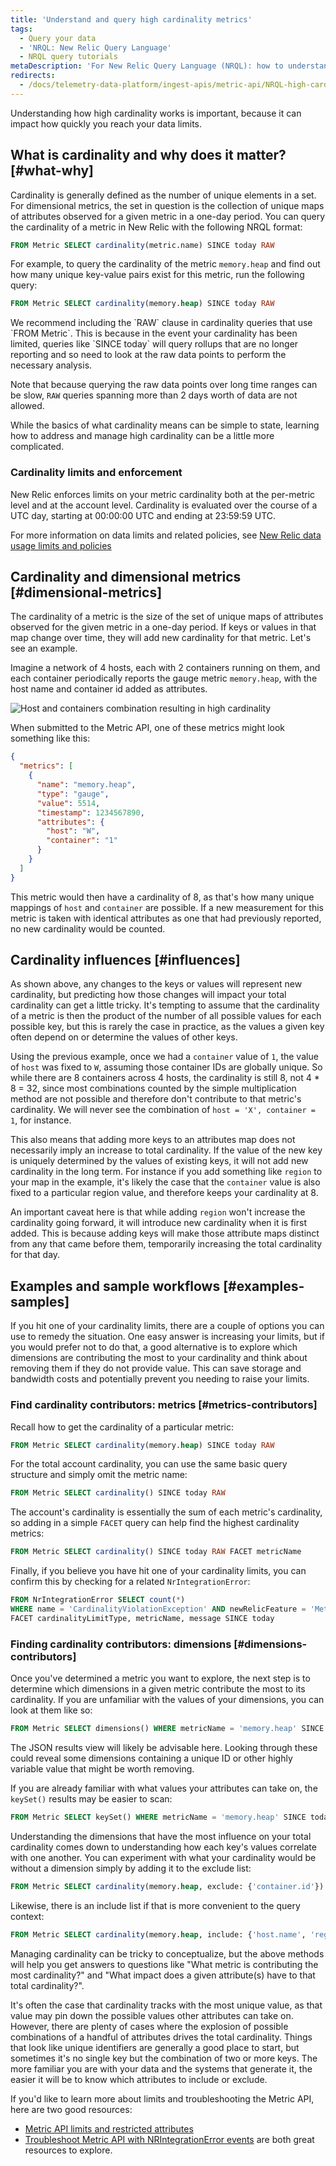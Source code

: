 ```yaml
---
title: 'Understand and query high cardinality metrics'
tags:
  - Query your data
  - 'NRQL: New Relic Query Language'
  - NRQL query tutorials
metaDescription: 'For New Relic Query Language (NRQL): how to understand high cardinality metrics and successfully query for them using NRQL.'
redirects:
  - /docs/telemetry-data-platform/ingest-apis/metric-api/NRQL-high-cardinality-metrics
---
```



Understanding how high cardinality works is important, because it can impact how quickly you reach your data limits.

## What is cardinality and why does it matter? [#what-why]

Cardinality is generally defined as the number of unique elements in a set. For dimensional metrics, the set in question is the collection of unique maps of attributes observed for a given metric in a one-day period. You can query the cardinality of a metric in New Relic with the following NRQL format:

```sql
FROM Metric SELECT cardinality(metric.name) SINCE today RAW
```

For example, to query the cardinality of the metric `memory.heap` and find out how many unique key-value pairs exist for this metric, run the following query:

```sql
FROM Metric SELECT cardinality(memory.heap) SINCE today RAW
```

<Callout variant="tip">
  We recommend including the `RAW` clause in cardinality queries that use `FROM Metric`. This is because in the event your cardinality has been limited, queries like `SINCE today` will query rollups that are no longer reporting and so need to look at the raw data points to perform the necessary analysis.

  Note that because querying the raw data points over long time ranges can be slow, `RAW` queries spanning more than 2 days worth of data are not allowed.
</Callout>

While the basics of what cardinality means can be simple to state, learning how to address and manage high cardinality can be a little more complicated.

### Cardinality limits and enforcement

New Relic enforces limits on your metric cardinality both at the per-metric level and at the account level. Cardinality is evaluated over the course of a UTC day, starting at 00:00:00 UTC and ending at 23:59:59 UTC.

For more information on data limits and related policies, see [New Relic data usage limits and policies](/docs/licenses/license-information/general-usage-licenses/new-relic-data-usage-limits-policies/)

## Cardinality and dimensional metrics [#dimensional-metrics]

The cardinality of a metric is the size of the set of unique maps of attributes observed for the given metric in a one-day period. If keys or values in that map change over time, they will add new cardinality for that metric. Let's see an example.

Imagine a network of 4 hosts, each with 2 containers running on them, and each container periodically reports the gauge metric `memory.heap`, with the host name and container id added as attributes.

<img
  title="Multiple hosts with multiple containers"
  alt="Host and containers combination resulting in high cardinality"
  src={queriesnrqlHighCardinalityMetrics}
/>

When submitted to the Metric API, one of these metrics might look something like this:

```json
{
  "metrics": [
    {
      "name": "memory.heap",
      "type": "gauge",
      "value": 5514,
      "timestamp": 1234567890,
      "attributes": {
        "host": "W",
        "container": "1"
      }
    }
  ]
}
```

This metric would then have a cardinality of 8, as that's how many unique mappings of `host` and `container` are possible. If a new measurement for this metric is taken with identical attributes as one that had previously reported, no new cardinality would be counted.

## Cardinality influences [#influences]

As shown above, any changes to the keys or values will represent new cardinality, but predicting how those changes will impact your total cardinality can get a little tricky. It's tempting to assume that the cardinality of a metric is then the product of the number of all possible values for each possible key, but this is rarely the case in practice, as the values a given key often depend on or determine the values of other keys.

Using the previous example, once we had a `container` value of `1`, the value of `host` was fixed to `W`, assuming those container IDs are globally unique. So while there are 8 containers across 4 hosts, the cardinality is still 8, not 4 \* 8 = 32, since most combinations counted by the simple multiplication method are not possible and therefore don't contribute to that metric's cardinality. We will never see the combination of `host = 'X', container = 1`, for instance.

This also means that adding more keys to an attributes map does not necessarily imply an increase to total cardinality. If the value of the new key is uniquely determined by the values of existing keys, it will not add new cardinality in the long term. For instance if you add something like `region` to your map in the example, it's likely the case that the `container` value is also fixed to a particular region value, and therefore keeps your cardinality at 8.

An important caveat here is that while adding `region` won't increase the cardinality going forward, it will introduce new cardinality when it is first added. This is because adding keys will make those attribute maps distinct from any that came before them, temporarily increasing the total cardinality for that day.

## Examples and sample workflows [#examples-samples]

If you hit one of your cardinality limits, there are a couple of options you can use to remedy the situation. One easy answer is increasing your limits, but if you would prefer not to do that, a good alternative is to explore which dimensions are contributing the most to your cardinality and think about removing them if they do not provide value. This can save storage and bandwidth costs and potentially prevent you needing to raise your limits.

### Find cardinality contributors: metrics [#metrics-contributors]

Recall how to get the cardinality of a particular metric:

```sql
FROM Metric SELECT cardinality(memory.heap) SINCE today RAW
```

For the total account cardinality, you can use the same basic query structure and simply omit the metric name:

```sql
FROM Metric SELECT cardinality() SINCE today RAW
```

The account's cardinality is essentially the sum of each metric's cardinality, so adding in a simple `FACET` query can help find the highest cardinality metrics:

```sql
FROM Metric SELECT cardinality() SINCE today RAW FACET metricName
```

Finally, if you believe you have hit one of your cardinality limits, you can confirm this by checking for a related `NrIntegrationError`:

```sql
FROM NrIntegrationError SELECT count(*) 
WHERE name = 'CardinalityViolationException' AND newRelicFeature = 'Metrics' 
FACET cardinalityLimitType, metricName, message SINCE today 
```

### Finding cardinality contributors: dimensions [#dimensions-contributors]

Once you've determined a metric you want to explore, the next step is to determine which dimensions in a given metric contribute the most to its cardinality. If you are unfamiliar with the values of your dimensions, you can look at them like so:

```sql
FROM Metric SELECT dimensions() WHERE metricName = 'memory.heap' SINCE today RAW
```

The JSON results view will likely be advisable here. Looking through these could reveal some dimensions containing a unique ID or other highly variable value that might be worth removing.

If you are already familiar with what values your attributes can take on, the `keySet()` results may be easier to scan:

```sql
FROM Metric SELECT keySet() WHERE metricName = 'memory.heap' SINCE today RAW
```

Understanding the dimensions that have the most influence on your total cardinality comes down to understanding how each key's values correlate with one another. You can experiment with what your cardinality would be without a dimension simply by adding it to the exclude list:

```sql
FROM Metric SELECT cardinality(memory.heap, exclude: {'container.id'}) SINCE today RAW
```

Likewise, there is an include list if that is more convenient to the query context:

```sql
FROM Metric SELECT cardinality(memory.heap, include: {'host.name', 'region'}) SINCE today RAW
```

Managing cardinality can be tricky to conceptualize, but the above methods will help you get answers to questions like "What metric is contributing the most cardinality?" and "What impact does a given attribute(s) have to that total cardinality?".

It's often the case that cardinality tracks with the most unique value, as that value may pin down the possible values other attributes can take on. However, there are plenty of cases where the explosion of possible combinations of a handful of attributes drives the total cardinality. Things that look like unique identifiers are generally a good place to start, but sometimes it's no single key but the combination of two or more keys. The more familiar you are with your data and the systems that generate it, the easier it will be to know which attributes to include or exclude.

<Callout variant="tip">
  If you'd like to learn more about limits and troubleshooting  the Metric API, here are two good resources:

  * [Metric API limits and restricted attributes](/docs/telemetry-data-platform/ingest-apis/metric-api/metric-api-limits-restricted-attributes/)
  * [Troubleshoot Metric API with NRIntegrationError events](/docs/telemetry-data-platform/ingest-apis/metric-api/troubleshoot-nrintegrationerror-events/) are both great resources to explore.
</Callout>
